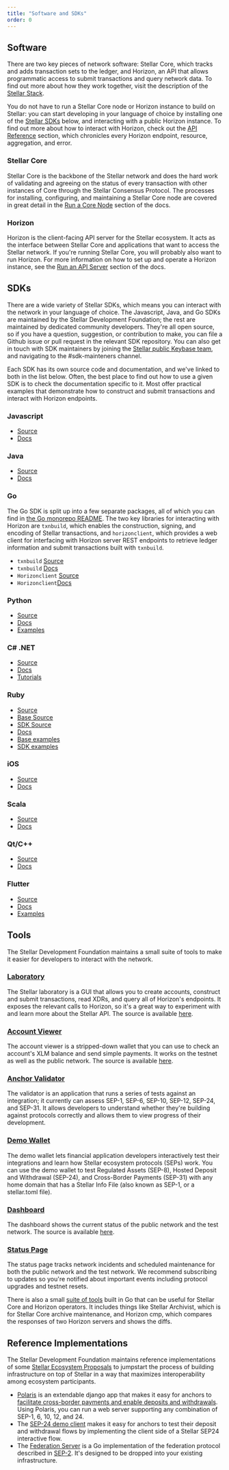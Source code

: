 ```yaml
---
title: "Software and SDKs"
order: 0
---
```


## Software

There are two key pieces of network software: Stellar Core, which tracks and adds transaction sets to the ledger, and Horizon, an API that allows programmatic access to submit transactions and query network data. To find out more about how they work together, visit the description of the [Stellar Stack](../start/stellar-stack.mdx).

You do not have to run a Stellar Core node or Horizon instance to build on Stellar: you can start developing in your language of choice by installing one of the [Stellar SDKs](#sdks) below, and interacting with a public Horizon instance. To find out more about how to interact with Horizon, check out the [API Reference](../.././api/introduction/index.mdx) section, which chronicles every Horizon endpoint, resource, aggregation, and error.

### Stellar Core

Stellar Core is the backbone of the Stellar network and does the hard work of validating and agreeing on the status of every transaction with other instances of Core through the Stellar Consensus Protocol. The processes for installing, configuring, and maintaining a Stellar Core node are covered in great detail in the [Run a Core Node](../run-core-node/index.mdx) section of the docs.

### Horizon

Horizon is the client-facing API server for the Stellar ecosystem. It acts as the interface between Stellar Core and applications that want to access the Stellar network. If you're running Stellar Core, you will probably also want to run Horizon. For more information on how to set up and operate a Horizon instance, see the [Run an API Server](../run-api-server/index.mdx) section of the docs.

## SDKs

There are a wide variety of Stellar SDKs, which means you can interact with the network in your language of choice. The Javascript, Java, and Go SDKs are maintained by the Stellar Development Foundation; the rest are maintained by dedicated community developers. They're all open source, so if you have a question, suggestion, or contribution to make, you can file a Github issue or pull request in the relevant SDK repository. You can also get in touch with SDK maintainers by joining the [Stellar public Keybase team](https://keybase.io/team/stellar.public), and navigating to the #sdk-mainteners channel.

Each SDK has its own source code and documentation, and we've linked to both in the list below. Often, the best place to find out how to use a given SDK is to check the documentation specific to it. Most offer practical examples that demonstrate how to construct and submit transactions and interact with Horizon endpoints.

### Javascript

- [Source](https://github.com/stellar/js-stellar-sdk)
- [Docs](https://stellar.github.io/js-stellar-sdk/)

### Java

- [Source](https://github.com/stellar/java-stellar-sdk)
- [Docs](https://stellar.github.io/java-stellar-sdk/)

### Go

The Go SDK is split up into a few separate packages, all of which you can find in [the Go monorepo README](https://github.com/stellar/go/blob/master/docs/reference/readme.md). The two key libraries for interacting with Horizon are `txnbuild`, which enables the construction, signing, and encoding of Stellar transactions, and `horizonclient`, which provides a web client for interfacing with Horizon server REST endpoints to retrieve ledger information and submit transactions built with `txnbuild`.

- `txnbuild` [Source](https://github.com/stellar/go/tree/master/txnbuild)
- `txnbuild` [Docs](https://godoc.org/github.com/stellar/go/txnbuild)
- `Horizonclient` [Source](https://github.com/stellar/go/tree/master/clients/horizonclient)
- `Horizonclient`[Docs](https://godoc.org/github.com/stellar/go/clients/horizonclient)

### Python

- [Source](https://github.com/StellarCN/py-stellar-base)
- [Docs](https://stellar-sdk.readthedocs.io/en/latest/)
- [Examples](https://github.com/StellarCN/py-stellar-base/tree/master/examples)

### C# .NET

- [Source](https://github.com/elucidsoft/dotnet-stellar-sdk)
- [Docs](https://elucidsoft.github.io/dotnet-stellar-sdk/api/index.html)
- [Tutorials](https://elucidsoft.github.io/dotnet-stellar-sdk/tutorials/index.html)

### Ruby

- [Source](https://github.com/astroband/ruby-stellar-sdk)
- [Base Source](https://github.com/astroband/ruby-stellar-sdk/blob/master/base/README.md)
- [SDK Source](https://github.com/astroband/ruby-stellar-sdk/blob/master/sdk/README.md)
- [Docs](https://www.rubydoc.info/gems/stellar-sdk)
- [Base examples](https://github.com/astroband/ruby-stellar-sdk/tree/master/base/examples)
- [SDK examples](https://github.com/astroband/ruby-stellar-sdk/tree/master/sdk/examples)

### iOS

- [Source](https://github.com/Soneso/stellar-ios-mac-sdk)
- [Docs](https://github.com/Soneso/stellar-ios-mac-sdk/tree/master/docs)

### Scala

- [Source](https://github.com/Synesso/scala-stellar-sdk)
- [Docs](https://synesso.github.io/scala-stellar-sdk/)

### Qt/C++

- [Source](https://github.com/bnogalm/StellarQtSDK)
- [Docs](https://github.com/bnogalm/StellarQtSDK/wiki)

### Flutter

- [Source](https://github.com/Soneso/stellar_flutter_sdk)
- [Docs](https://github.com/Soneso/stellar_flutter_sdk/tree/master/documentation)
- [Examples](https://github.com/Soneso/stellar_flutter_sdk/tree/master/documentation/sdk_examples)

## Tools

The Stellar Development Foundation maintains a small suite of tools to make it easier for developers to interact with the network.

### [Laboratory](https://www.stellar.org/laboratory/)

The Stellar laboratory is a GUI that allows you to create accounts, construct and submit transactions, read XDRs, and query all of Horizon's endpoints. It exposes the relevant calls to Horizon, so it's a great way to experiment with and learn more about the Stellar API. The source is available [here](https://github.com/stellar/laboratory).

### [Account Viewer](https://www.stellar.org/account-viewer/)

The account viewer is a stripped-down wallet that you can use to check an account's XLM balance and send simple payments. It works on the testnet as well as the public network. The source is available [here](https://github.com/stellar/account-viewer-v2).

### [Anchor Validator](https://anchor-tests.stellar.org/)

The validator is an application that runs a series of tests against an integration; it currently can assess SEP-1, SEP-6, SEP-10, SEP-12, SEP-24, and SEP-31. It allows developers to understand whether they're building against protocols correctly and allows them to view progress of their development.

### [Demo Wallet](https://anchor-tests.stellar.org/)

The demo wallet lets financial application developers interactively test their integrations and learn how Stellar ecosystem protocols (SEPs) work. You can use the demo wallet to test Regulated Assets (SEP-8), Hosted Deposit and Withdrawal (SEP-24), and Cross-Border Payments (SEP-31) with any home domain that has a Stellar Info File (also known as SEP-1, or a stellar.toml file).

### [Dashboard](http://dashboard.stellar.org)

The dashboard shows the current status of the public network and the test network. The source is available [here](https://github.com/stellar/dashboard).

### [Status Page](https://status.stellar.org/)

The status page tracks network incidents and scheduled maintenance for both the public network and the test network. We recommend subscribing to updates so you're notified about important events including protocol upgrades and testnet resets.

There is also a small [suite of tools](https://github.com/stellar/go/tree/master/tools) built in Go that can be useful for Stellar Core and Horizon operators. It includes things like Stellar Archivist, which is for Stellar Core archive maintenance, and Horizon cmp, which compares the responses of two Horizon servers and shows the diffs.

## Reference Implementations

The Stellar Development Foundation maintains reference implementations of some [Stellar Ecosystem Proposals](https://github.com/stellar/stellar-protocol/tree/master/ecosystem) to jumpstart the process of building infrastructure on top of Stellar in a way that maximizes interoperability among ecosystem participants.

- [Polaris](https://github.com/stellar/django-polaris) is an extendable django app that makes it easy for anchors to [facilitate cross-border payments and enable deposits and withdrawals](../anchoring-assets/index.mdx). Using Polaris, you can run a web server supporting any combination of SEP-1, 6, 10, 12, and 24.
- The [SEP-24 demo client](https://github.com/stellar/sep24-demo-client) makes it easy for anchors to test their deposit and withdrawal flows by implementing the client side of a Stellar SEP24 interactive flow.
- The [Federation Server](https://github.com/stellar/go/tree/master/services/federation) is a Go implementation of the federation protocol described in [SEP-2](https://github.com/stellar/stellar-protocol/blob/master/ecosystem/sep-0002.md). It's designed to be dropped into your existing infrastructure.
